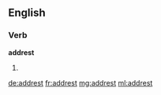 ==English==

===Verb===
'''addrest'''
# {{context|obsolete|lang=en}} {{en-past of|address}}

[[de:addrest]]
[[fr:addrest]]
[[mg:addrest]]
[[ml:addrest]]